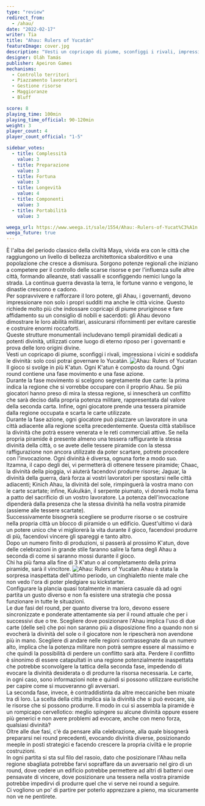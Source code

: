 ```yaml
---
type: "review"
redirect_from:
  - /ahau/
date: "2022-02-17"
writer: Tia
title: "Ahau: Rulers of Yucatán"
featureImage: cover.jpg
description: "Vesti un copricapo di piume, sconfiggi i rivali, impressiona i vicini e soddisfa le divinità"
designer: Oláh Tamás
publisher: Apeiron Games
mechanisms:
  - Controllo territori
  - Piazzamento lavoratori
  - Gestione risorse
  - Maggioranze
  - Bluff

score: 8
playing_time: 100min
playing_time_official: 90-120min
weight: 3
player_count: 4
player_count_official: "1-5"

sidebar_votes:
  - title: Complessità
    value: 3
  - title: Preparazione
    value: 3
  - title: Fortuna
    value: 3
  - title: Longevità
    value: 4
  - title: Componenti
    value: 3
  - title: Portabilità
    value: 3

weega_url: https://www.weega.it/sale/1554/Ahau:-Rulers-of-Yucat%C3%A1n
weega_future: true
---
```


<Setting>
  È l'alba del periodo classico della civiltà Maya, vivida era con le città che
  raggiungono un livello di bellezza architettonica sbalorditivo e una
  popolazione che cresce a dismisura. Sorgono potenze regionali che iniziano a
  competere per il controllo delle scarse risorse e per l'influenza sulle altre
  città, formando alleanze, stati vassalli e sconfiggendo nemici lungo la
  strada. La continua guerra devasta la terra, le fortune vanno e vengono, le
  dinastie crescono e cadono.
  <br />
  Per sopravvivere e rafforzare il loro potere, gli Ahau, i governanti, devono
  impressionare non solo i propri sudditi ma anche le città vicine. Questo
  richiede molto più che indossare copricapi di piume pruriginose e fare
  affidamento su un consiglio di nobili e sacerdoti: gli Ahau devono dimostrare
  le loro abilità militari, assicurarsi rifornimenti per evitare carestie e
  costruire enormi roccaforti.
  <br />
  Queste strutture monumentali includevano templi piramidali dedicati a potenti
  divinità, utilizzati come luogo di eterno riposo per i governanti e prova
  delle loro origini divine.
  <br />
  Vesti un copricapo di piume, sconfiggi i rivali, impressiona i vicini e
  soddisfa le divinità: solo così potrai governare lo Yucatán.
</Setting>

<Spotify playlistId="286yPp8rt4aRmuAuBqPfCr" />

<img src="./game1.jpg" alt="Ahau: Rulers of Yucatan" />

<Rules>
  Il gioco si svolge in più K'atun. Ogni K'atun è composto da round. Ogni round
  contiene una fase movimento e una fase azione.
  <br />
  Durante la fase movimento si scelgono segretamente due carte: la prima indica
  la regione che si vorrebbe occupare con il proprio Ahau. Se più giocatori
  hanno preso di mira la stessa regione, si innescherà un conflitto che sarà
  deciso dalla propria potenza militare, rappresentata dal valore della seconda
  carta. Infine, ogni giocatore prende una tessera piramide dalla regione
  occupata e scarta le carte utilizzate.
  <br />
  Durante la fase azione, ogni giocatore può piazzare un lavoratore in una città
  adiacente alla regione scelta precedentemente. Questa città stabilisce la
  divinità che potrà essere venerata e le reti commerciali attive. Se nella
  propria piramide è presente almeno una tessera raffigurante la stessa divinità
  della città, o se avete delle tessere piramide con la stessa raffigurazione
  non ancora utilizzate da poter scartare, potrete procedere con l'invocazione.
  Ogni divinità è diversa, ognuna forte a modo suo. Itzamna, il capo degli dei,
  vi permetterà di ottenere tessere piramide; Chaac, la divinità della pioggia,
  vi aiuterà facendovi produrre risorse; Jaguar, la divinità della guerra, darà
  forza ai vostri lavoratori per spostarsi nelle città adiacenti; Kinich Ahau,
  la divinità del sole, rimpinguerà la vostra mano con le carte scartate;
  infine, Kukulkán, il serpente piumato, vi donerà molta fama a patto del
  sacrificio di un vostro lavoratore. La potenza dell'invocazione dipenderà
  dalla presenza che la stessa divinità ha nella vostra piramide (assieme alle
  tessere scartate).
  <br />
  Successivamente bisognerà scegliere se produrre risorse o se costruire nella
  propria città un blocco di piramide o un edificio. Quest'ultimo vi darà un
  potere unico che vi migliorerà la vita durante il gioco, facendovi produrre di
  più, facendovi vincere gli spareggi e tanto altro.
  <br />
  Dopo un numero finito di produzioni, si passerà al prossimo K'atun, dove delle
  celebrazioni in grande stile faranno salire la fama degli Ahau a seconda di
  come si saranno mossi durante il gioco.
  <br />
  Chi ha più fama alla fine di 3 K'atun o al completamento della prima piramide,
  sarà il vincitore.
</Rules>

<img src="./game2.jpg" alt="Ahau: Rulers of Yucatan" />

<Feedback>
  Ahau è stata la sorpresa inaspettata dell'ultimo periodo, un cinghialetto
  niente male che non vedo l'ora di poter pledgiare su kickstarter.
  <br />
  Configurare la plancia quasi totalmente in maniera casuale dà ad ogni partita
  un gusto diverso e non fa esistere una strategia che possa funzionare in tutte
  le situazioni.
  <br />
  Le due fasi del round, per quanto diverse tra loro, devono essere
  sincronizzate e ponderate attentamente sia per il round attuale che per i
  successivi due o tre. Scegliere dove posizionare l'Ahau implica l'uso di due
  carte (delle sei) che poi non saranno più a disposizione fino a quando non si
  evocherà la divinità del sole o il giocatore non le ripescherà non avendone
  più in mano. Scegliere di andare nelle regioni contrassegnate da un numero
  alto, implica che la potenza militare non potrà sempre essere al massimo e che
  quindi la possibilità di perdere un conflitto sarà alta. Perdere il conflitto
  è sinonimo di essere catapultati in una regione potenzialmente inaspettata che
  potrebbe sconvolgere la tattica della seconda fase, impedendo di evocare la
  divinità desiderata o di produrre la risorsa necessaria. Le carte, in ogni
  caso, sono informazioni note e quindi si possono utilizzare euristiche per
  capire come si muoveranno gli avversari.
  <br />
  La seconda fase, invece, è contraddistinta da altre meccaniche ben mixate tra
  di loro. La scelta della città implica sia la divinità che si può evocare, sia
  le risorse che si possono produrre. Il modo in cui si assembla la piramide è
  un rompicapo cervellotico: meglio spingere su alcune divinità oppure essere
  più generici e non avere problemi ad evocare, anche con meno forza, qualsiasi
  divinità?
  <br />
  Oltre alle due fasi, c'è da pensare alla celebrazione, alla quale bisognerà
  prepararsi nei round precedenti, evocando divinità diverse, posizionando
  meeple in posti strategici e facendo crescere la propria civiltà e le proprie
  costruzioni.
  <br />
  In ogni partita si sta sul filo del rasoio, dato che posizionare l'Ahau nella
  regione sbagliata potrebbe farvi sopraffare da un avversario nel giro di un
  round, dove cedere un edificio potrebbe permettere ad altri di battervi ove
  pensavate di vincere, dove posizionare una tessera nella vostra piramide
  potrebbe impedirvi di produrre quel che vi serve nei round a seguire.
  <br />
  Ci vogliono un po' di partire per poterlo apprezzare a pieno, ma sicuramente
  non ve ne pentirete.
</Feedback>

<Instagram id="CaEs9Vxjpnd" />
